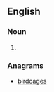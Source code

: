 {{also|cagebirds}}

==English==

===Noun===
{{head|en|noun plural form|head=[[cage]] [[bird]]s}}

# {{plural of|cage bird|lang=en}}

===Anagrams===
* [[birdcages#English|birdcages]]